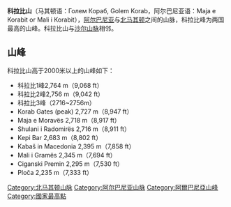 {{Infobox mountain
| name = 科拉比山
| Photo = Mount Korab, Republic of Macedonia.jpg
| Photo_caption = 科拉比山
| elevation_m = 2764
| elevation_ref =
| prominence_m = 2169
| prominence_ref =
| map = Macedonia
| map_caption = [[北马其顿|北马其顿]]<br/>Location on Albania/Macedonia border
| map_size = 240
| label_position = right
| listing = [[List_of_countries_by_highest_point|Country high point]]<br/>[[Ultra_prominent_peak|Ultra]]
| location = {{ALB}}<br/>{{MKD}}
| range =
| lat_d = 41 | lat_m = 47 | lat_s = 25 | lat_NS = N
| long_d = 20 | long_m = 32 | long_s = 48 | long_EW = E
| region = {{ALB}}[[第巴爾區|第巴爾區]]<br>{{MKD}}[[馬夫羅沃和羅斯圖沙區|馬夫羅沃和羅斯圖沙區]]
| coordinates_ref =
| first_ascent =
| easiest_route =
}}
'''科拉比山'''（马其顿语：Голем Кораб, Golem Korab，阿尔巴尼亚语：Maja e Korabit or Mali i Korabit），[[阿尔巴尼亚|阿尔巴尼亚]]与[[北马其顿|北马其顿]]之间的山脉，科拉比峰为两国最高的山峰。科拉比山与[[沙尔山脉|沙尔山脉]]相邻。

== 山峰 ==
科拉比山高于2000米以上的山峰如下：
*科拉比1峰2,764 m（9,068 ft）
*科拉比2峰2,756 m（9,042 ft）
*科拉比3峰（2716~2756m）
*Korab Gates (peak) 2,727 m（8,947 ft）
* Maja e Moravës 2,718 m（8,917 ft）
*Shulani i Radomirës 2,716 m（8,911 ft）
*Kepi Bar 2,683 m（8,802 ft）
* Kabaš in Macedonia 2,395 m（7,858 ft）
*Mali i Gramës 2,345 m（7,694 ft）
*Ciganski Premin 2,295 m（7,530 ft）
* Ploča 2,235 m（7,333 ft）

[[Category:北马其顿山脉|Category:北马其顿山脉]]
[[Category:阿尔巴尼亚山脉|Category:阿尔巴尼亚山脉]]
[[Category:阿爾巴尼亞山峰|Category:阿爾巴尼亞山峰]]
[[Category:國家最高點|Category:國家最高點]]